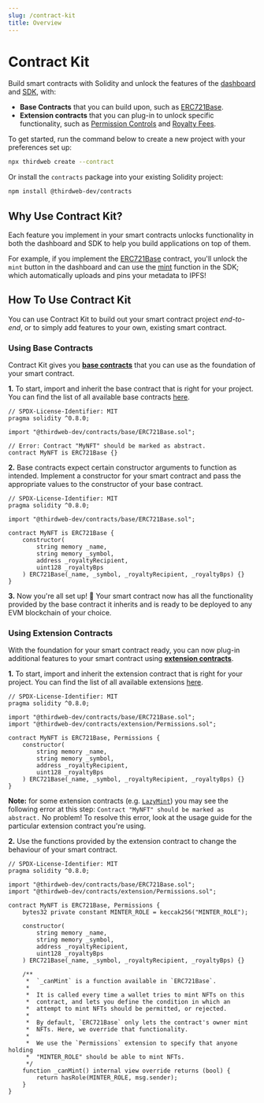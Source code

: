 ```yaml
---
slug: /contract-kit
title: Overview
---
```



# Contract Kit

Build smart contracts with Solidity and unlock the features of the [dashboard](/dashboard) and [SDK](/sdk), with:

- **Base Contracts** that you can build upon, such as [ERC721Base](/extensions/base-contracts/erc-721/erc721base).
- **Extension contracts** that you can plug-in to unlock specific functionality, such as [Permission Controls](/extensions/permissions) and [Royalty Fees](/extensions/royalty).

To get started, run the command below to create a new project with your preferences set up:

```bash
npx thirdweb create --contract
```

Or install the `contracts` package into your existing Solidity project:

```bash
npm install @thirdweb-dev/contracts
```

## Why Use Contract Kit?

Each feature you implement in your smart contracts unlocks functionality in both the dashboard and SDK to help you build applications on top of them.

For example, if you implement the [ERC721Base](/extensions/base-contracts/erc-721/erc721base) contract, you'll unlock the `mint` button in the dashboard and
can use the [mint](/pre-built-contracts/nft-collection#using-the-thirdweb-sdk-1) function in the SDK; which automatically uploads and pins your metadata to IPFS!

<div className="row" style={{marginBottom:24}}>

<div className="col col--12" style={{ marginTop: 8 }}>
  <QuickstartCard
    name="Quick Start - Extensions + CLI"
    link="/getting-started/creating-custom-contracts"
    image="/assets/icons/drop.png"
  />
</div>

</div>

## How To Use Contract Kit

You can use Contract Kit to build out your smart contract project _end-to-end_, or to simply add features to your own, existing smart contract.

### Using Base Contracts

Contract Kit gives you [**base contracts**](/extension/base-contracts) that you can use as the foundation of your smart contract.

**1.** To start, import and inherit the base contract that is right for your project. You can find the list of all available base contracts [here](/extensions/base-contracts#list-of-base-contracts).

```solidity
// SPDX-License-Identifier: MIT
pragma solidity ^0.8.0;

import "@thirdweb-dev/contracts/base/ERC721Base.sol";

// Error: Contract "MyNFT" should be marked as abstract.
contract MyNFT is ERC721Base {}
```

**2.** Base contracts expect certain constructor arguments to function as intended. Implement a constructor for your smart contract and pass the
appropriate values to the constructor of your base contract.

```solidity
// SPDX-License-Identifier: MIT
pragma solidity ^0.8.0;

import "@thirdweb-dev/contracts/base/ERC721Base.sol";

contract MyNFT is ERC721Base {
    constructor(
        string memory _name,
        string memory _symbol,
        address _royaltyRecipient,
        uint128 _royaltyBps
    ) ERC721Base(_name, _symbol, _royaltyRecipient, _royaltyBps) {}
}
```

**3.** Now you're all set up! 🎉 Your smart contract now has all the functionality provided by the base contract it inherits and is ready to be deployed to any EVM blockchain of your choice.

### Using Extension Contracts

With the foundation for your smart contract ready, you can now plug-in additional features to your smart contract using [**extension contracts**](/extensions/features).

**1.** To start, import and inherit the extension contract that is right for your project. You can find the list of all available extensions [here](/extensions/features#list-of-extensions).

```solidity
// SPDX-License-Identifier: MIT
pragma solidity ^0.8.0;

import "@thirdweb-dev/contracts/base/ERC721Base.sol";
import "@thirdweb-dev/contracts/extension/Permissions.sol";

contract MyNFT is ERC721Base, Permissions {
    constructor(
        string memory _name,
        string memory _symbol,
        address _royaltyRecipient,
        uint128 _royaltyBps
    ) ERC721Base(_name, _symbol, _royaltyRecipient, _royaltyBps) {}
}
```

**Note:** for some extension contracts (e.g. [`LazyMint`](/extensions/erc721lazymintable)) you may see the following error at this step: `Contract "MyNFT" should be marked as abstract.`
No problem! To resolve this error, look at the usage guide for the particular extension contract you're using.

**2.** Use the functions provided by the extension contract to change the behaviour of your smart contract.

```solidity
// SPDX-License-Identifier: MIT
pragma solidity ^0.8.0;

import "@thirdweb-dev/contracts/base/ERC721Base.sol";
import "@thirdweb-dev/contracts/extension/Permissions.sol";

contract MyNFT is ERC721Base, Permissions {
    bytes32 private constant MINTER_ROLE = keccak256("MINTER_ROLE");

    constructor(
        string memory _name,
        string memory _symbol,
        address _royaltyRecipient,
        uint128 _royaltyBps
    ) ERC721Base(_name, _symbol, _royaltyRecipient, _royaltyBps) {}

    /**
     *  `_canMint` is a function available in `ERC721Base`.
     *
     *  It is called every time a wallet tries to mint NFTs on this
     *  contract, and lets you define the condition in which an
     *  attempt to mint NFTs should be permitted, or rejected.
     *
     *  By default, `ERC721Base` only lets the contract's owner mint
     *  NFTs. Here, we override that functionality.
     *
     *  We use the `Permissions` extension to specify that anyone holding
     *  "MINTER_ROLE" should be able to mint NFTs.
     */
    function _canMint() internal view override returns (bool) {
        return hasRole(MINTER_ROLE, msg.sender);
    }
}
```
